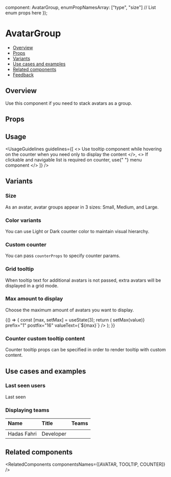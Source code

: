 
  component: AvatarGroup,
  enumPropNamesArray: ["type", "size"] // List enum props here
});

<Meta
  title="Media/Avatar/AvatarGroup"
  component={AvatarGroup}
  argTypes={metaSettings.argTypes}
  decorators={metaSettings.decorators}
/>

<!--- Component documentation -->

# AvatarGroup

- [Overview](#overview)
- [Props](#props)
- [Variants](#variants)
- [Use cases and examples](#use-cases-and-examples)
- [Related components](#related-components)
- [Feedback](#feedback)

## Overview

Use this component if you need to stack avatars as a group.

<Canvas>
  <Story name="Overview">
    <AvatarGroup size={Avatar.sizes.LARGE} max={3}>
      <Avatar type={Avatar.types.IMG} src={person1} ariaLabel="Hadas Fahri" />
      <Avatar type={Avatar.types.IMG} src={person2} ariaLabel="Sergey Roytman" />
      <Avatar type={Avatar.types.IMG} src={person3} ariaLabel="Yonatan Lev Ari" />
      <Avatar type={Avatar.types.IMG} src={person1} ariaLabel="Hadas Fahri" />
      <Avatar type={Avatar.types.IMG} src={person2} ariaLabel="Sergey Roytman" />
      <Avatar type={Avatar.types.IMG} src={person3} ariaLabel="Yonatan Lev Ari" />
      <Avatar type={Avatar.types.IMG} src={person1} ariaLabel="Hadas Fahri" />
      <Avatar type={Avatar.types.IMG} src={person2} ariaLabel="Sergey Roytman" />
      <Avatar type={Avatar.types.IMG} src={person3} ariaLabel="Yonatan Lev Ari" />
      <Avatar type={Avatar.types.IMG} src={person1} ariaLabel="Hadas Fahri" />
      <Avatar type={Avatar.types.IMG} src={person2} ariaLabel="Sergey Roytman" />
      <Avatar type={Avatar.types.IMG} src={person3} ariaLabel="Yonatan Lev Ari" />
      <Avatar type={Avatar.types.IMG} src={person1} ariaLabel="Hadas Fahri" />
    </AvatarGroup>
  </Story>
</Canvas>

## Props

<ArgsTable of={AvatarGroup} />

## Usage

<UsageGuidelines
  guidelines={[
    <>
      Use <Link href="/?path=/docs/popover-tooltip--overview">tooltip</Link> component while hovering on the counter
      when you need only to display the content
    </>,
    <>
      If clickable and navigable list is required on counter, use{" "}
      <Link href="/?path=/docs/navigation-menu-menu--overview">menu</Link> component
    </>
  ]}
/>

## Variants

### Size

As an avatar, avatar groups appear in 3 sizes: Small, Medium, and Large.

<Canvas>
  <Story name="Size">
    <Flex direction={Flex.directions.COLUMN} gap={Flex.gaps.LARGE} align={Flex.align.START}>
      <StoryDescription description="Large" vertical align={Flex.align.START}>
        <AvatarGroup size={Avatar.sizes.LARGE} type={Avatar.types.IMG} max={3}>
          <Avatar type={Avatar.types.IMG} src={person1} ariaLabel="Hadas Fahri" />
          <Avatar type={Avatar.types.IMG} src={person2} ariaLabel="Sergey Roytman" />
          <Avatar type={Avatar.types.IMG} src={person3} ariaLabel="Yonatan Lev Ari" />
          <Avatar type={Avatar.types.IMG} src={person1} ariaLabel="Hadas Fahri" />
          <Avatar type={Avatar.types.IMG} src={person2} ariaLabel="Sergey Roytman" />
          <Avatar type={Avatar.types.IMG} src={person3} ariaLabel="Yonatan Lev Ari" />
        </AvatarGroup>
      </StoryDescription>
      <StoryDescription description="Medium" vertical align={Flex.align.START}>
        <AvatarGroup size={Avatar.sizes.MEDIUM} type={Avatar.types.IMG} max={3}>
          <Avatar type={Avatar.types.IMG} src={person1} ariaLabel="Hadas Fahri" />
          <Avatar type={Avatar.types.IMG} src={person2} ariaLabel="Sergey Roytman" />
          <Avatar type={Avatar.types.IMG} src={person3} ariaLabel="Yonatan Lev Ari" />
          <Avatar type={Avatar.types.IMG} src={person1} ariaLabel="Hadas Fahri" />
          <Avatar type={Avatar.types.IMG} src={person2} ariaLabel="Sergey Roytman" />
          <Avatar type={Avatar.types.IMG} src={person3} ariaLabel="Yonatan Lev Ari" />
        </AvatarGroup>
      </StoryDescription>
      <StoryDescription description="Small" vertical align={Flex.align.START}>
        <AvatarGroup size={Avatar.sizes.SMALL} type={Avatar.types.IMG} max={3}>
          <Avatar type={Avatar.types.IMG} src={person1} ariaLabel="Hadas Fahri" />
          <Avatar type={Avatar.types.IMG} src={person2} ariaLabel="Sergey Roytman" />
          <Avatar type={Avatar.types.IMG} src={person3} ariaLabel="Yonatan Lev Ari" />
          <Avatar type={Avatar.types.IMG} src={person1} ariaLabel="Hadas Fahri" />
          <Avatar type={Avatar.types.IMG} src={person2} ariaLabel="Sergey Roytman" />
          <Avatar type={Avatar.types.IMG} src={person3} ariaLabel="Yonatan Lev Ari" />
        </AvatarGroup>
      </StoryDescription>
    </Flex>
  </Story>
</Canvas>

### Color variants

You can use Light or Dark counter color to maintain visual hierarchy.

<Canvas>
  <Story name="Color variants">
    <Flex direction={Flex.directions.COLUMN} gap={Flex.gaps.LARGE} align={Flex.align.START}>
      <StoryDescription description="Light" vertical align={Flex.align.START}>
        <AvatarGroup
          size={Avatar.sizes.LARGE}
          type={Avatar.types.IMG}
          max={3}
          counterProps={{ color: Counter.colors.LIGHT }}
        >
          <Avatar type={Avatar.types.IMG} src={person1} ariaLabel="Hadas Fahri" />
          <Avatar type={Avatar.types.IMG} src={person2} ariaLabel="Sergey Roytman" />
          <Avatar type={Avatar.types.IMG} src={person3} ariaLabel="Yonatan Lev Ari" />
          <Avatar type={Avatar.types.IMG} src={person1} ariaLabel="Hadas Fahri" />
          <Avatar type={Avatar.types.IMG} src={person2} ariaLabel="Sergey Roytman" />
          <Avatar type={Avatar.types.IMG} src={person3} ariaLabel="Yonatan Lev Ari" />
        </AvatarGroup>
      </StoryDescription>
      <StoryDescription description="Dark" vertical align={Flex.align.START}>
        <AvatarGroup
          size={Avatar.sizes.LARGE}
          type={Avatar.types.IMG}
          max={3}
          counterProps={{ color: Counter.colors.DARK }}
        >
          <Avatar type={Avatar.types.IMG} src={person1} ariaLabel="Hadas Fahri" />
          <Avatar type={Avatar.types.IMG} src={person2} ariaLabel="Sergey Roytman" />
          <Avatar type={Avatar.types.IMG} src={person3} ariaLabel="Yonatan Lev Ari" />
          <Avatar type={Avatar.types.IMG} src={person1} ariaLabel="Hadas Fahri" />
          <Avatar type={Avatar.types.IMG} src={person2} ariaLabel="Sergey Roytman" />
          <Avatar type={Avatar.types.IMG} src={person3} ariaLabel="Yonatan Lev Ari" />
        </AvatarGroup>
      </StoryDescription>
    </Flex>
  </Story>
</Canvas>

### Custom counter

You can pass `counterProps` to specify counter params.

<Canvas>
  <Story name="Custom counter">
    <AvatarGroup
      size={Avatar.sizes.LARGE}
      type={Avatar.types.IMG}
      max={3}
      counterProps={{ count: 100500, color: Counter.colors.DARK, prefix: "", maxDigits: 5 }}
    >
      <Avatar src={person1} ariaLabel="Hadas Fahri" />
      <Avatar src={person2} ariaLabel="Sergey Roytman" />
      <Avatar src={person3} ariaLabel="Yonatan Lev Ari" />
    </AvatarGroup>
  </Story>
</Canvas>

### Grid tooltip

When tooltip text for additional avatars is not passed, extra avatars will be displayed in a grid mode.

<Canvas>
  <Story name="Grid tooltip">
    <AvatarGroup size={Avatar.sizes.LARGE} type={Avatar.types.IMG} max={3}>
      <Avatar src={person1} />
      <Avatar src={person2} />
      <Avatar src={person3} />
      <Avatar src={person1} />
      <Avatar src={person2} />
      <Avatar src={person3} />
      <Avatar src={person1} />
      <Avatar src={person2} />
      <Avatar src={person3} />
      <Avatar src={person1} />
      <Avatar src={person2} />
      <Avatar src={person3} />
      <Avatar src={person1} />
      <Avatar src={person2} />
      <Avatar src={person3} />
      <Avatar src={person1} />
      <Avatar src={person2} />
      <Avatar src={person3} />
    </AvatarGroup>
  </Story>
</Canvas>

### Max amount to display

Choose the maximum amount of avatars you want to display.

<Canvas>
  <Story name="Max amount to display">
    {() => {
      const [max, setMax] = useState(3);
      return (
        <Flex
          direction={Flex.directions.COLUMN}
          gap={Flex.gaps.MEDIUM}
          align={Flex.align.START}
          className={styles.sliderCountContainer}
        >
          <Slider
            size={Slider.sizes.SMALL}
            min={1}
            max={16}
            defaultValue={max}
            onChange={value => setMax(value)}
            prefix="1"
            postfix="16"
            valueText={`${max}`}
          />
          <AvatarGroup size={Avatar.sizes.LARGE} max={max}>
            <Avatar type={Avatar.types.IMG} src={person1} ariaLabel="Hadas Fahri" />
            <Avatar type={Avatar.types.IMG} src={person2} ariaLabel="Sergey Roytman" />
            <Avatar type={Avatar.types.IMG} src={person3} ariaLabel="Yonatan Lev Ari" />
            <Avatar type={Avatar.types.IMG} src={person1} ariaLabel="Hadas Fahri" />
            <Avatar type={Avatar.types.IMG} src={person2} ariaLabel="Sergey Roytman" />
            <Avatar type={Avatar.types.IMG} src={person3} ariaLabel="Yonatan Lev Ari" />
            <Avatar type={Avatar.types.IMG} src={person1} ariaLabel="Hadas Fahri" />
            <Avatar type={Avatar.types.IMG} src={person2} ariaLabel="Sergey Roytman" />
            <Avatar type={Avatar.types.IMG} src={person3} ariaLabel="Yonatan Lev Ari" />
            <Avatar type={Avatar.types.IMG} src={person1} ariaLabel="Hadas Fahri" />
            <Avatar type={Avatar.types.IMG} src={person2} ariaLabel="Sergey Roytman" />
            <Avatar type={Avatar.types.IMG} src={person3} ariaLabel="Yonatan Lev Ari" />
            <Avatar type={Avatar.types.IMG} src={person1} ariaLabel="Hadas Fahri" />
            <Avatar type={Avatar.types.IMG} src={person2} ariaLabel="Sergey Roytman" />
            <Avatar type={Avatar.types.IMG} src={person3} ariaLabel="Yonatan Lev Ari" />
            <Avatar text="MR" type={Avatar.types.TEXT} ariaLabel="Mark Roytstein" />
          </AvatarGroup>
        </Flex>
      );
    }}
  </Story>
</Canvas>

### Counter custom tooltip content

Counter tooltip props can be specified in order to render tooltip with custom content.

<Canvas>
  <Story name="Counter custom tooltip content">
    <AvatarGroup
      size={Avatar.sizes.LARGE}
      type={Avatar.types.IMG}
      max={3}
      counterTooltipCustomProps={{ content: "... and plenty more employees" }}
    >
      <Avatar src={person1} ariaLabel="Hadas Fahri" />
      <Avatar src={person2} ariaLabel="Sergey Roytman" />
      <Avatar src={person3} ariaLabel="Yonatan Lev Ari" />
      <Avatar src={person1} ariaLabel="Hadas Fahri" />
      <Avatar src={person2} ariaLabel="Sergey Roytman" />
      <Avatar src={person3} ariaLabel="Yonatan Lev Ari" />
    </AvatarGroup>
  </Story>
</Canvas>

## Use cases and examples

### Last seen users

<Canvas>
  <Story name="Last seen users">
    <Flex direction={Flex.directions.ROW} gap={Flex.gaps.MEDIUM}>
      <div>Last seen</div>
      <AvatarGroup size={Avatar.sizes.MEDIUM} max={3}>
        <Avatar type={Avatar.types.IMG} src={person1} ariaLabel="Hadas Fahri" />
        <Avatar type={Avatar.types.IMG} src={person2} ariaLabel="Sergey Roytman" />
        <Avatar type={Avatar.types.IMG} src={person3} ariaLabel="Yonatan Lev Ari" />
        <Avatar type={Avatar.types.IMG} src={person1} ariaLabel="Hadas Fahri" />
        <Avatar type={Avatar.types.IMG} src={person2} ariaLabel="Sergey Roytman" />
        <Avatar type={Avatar.types.IMG} src={person3} ariaLabel="Yonatan Lev Ari" />
      </AvatarGroup>
    </Flex>
  </Story>
</Canvas>

### Displaying teams

<Canvas>
  <Story name="Displaying teams">
    <table>
      <thead>
        <tr>
          <th width={200} align="left">
            Name
          </th>
          <th width={200} align="left">
            Title
          </th>
          <th width={200} align="left">
            Teams
          </th>
        </tr>
        <tr>
          <td colSpan={3}>
            <Divider />
          </td>
        </tr>
      </thead>
      <tbody>
        <tr>
          <td align="left">
            <Flex direction={Flex.directions.ROW} gap={Flex.gaps.SMALL}>
              <Avatar type={Avatar.types.IMG} src={person1} size={Avatar.sizes.MEDIUM} ariaLabel="Hadas Fahri" />
              Hadas Fahri
            </Flex>
          </td>
          <td align="left">Developer</td>
          <td align="left">
            <AvatarGroup size={Avatar.sizes.MEDIUM} max={2}>
              <Avatar
                type={Avatar.types.TEXT}
                text="T1"
                backgroundColor={Avatar.backgroundColors.PEACH}
                ariaLabel="Team 1"
              />
              <Avatar
                type={Avatar.types.TEXT}
                text="T2"
                backgroundColor={Avatar.backgroundColors.BUBBLE}
                ariaLabel="Team 2"
              />
              <Avatar
                type={Avatar.types.TEXT}
                text="T3"
                backgroundColor={Avatar.backgroundColors.BERRY}
                ariaLabel="Team 3"
              />
            </AvatarGroup>
          </td>
        </tr>
      </tbody>
    </table>
  </Story>
</Canvas>

## Related components

<RelatedComponents componentsNames={[AVATAR, TOOLTIP, COUNTER]} />
